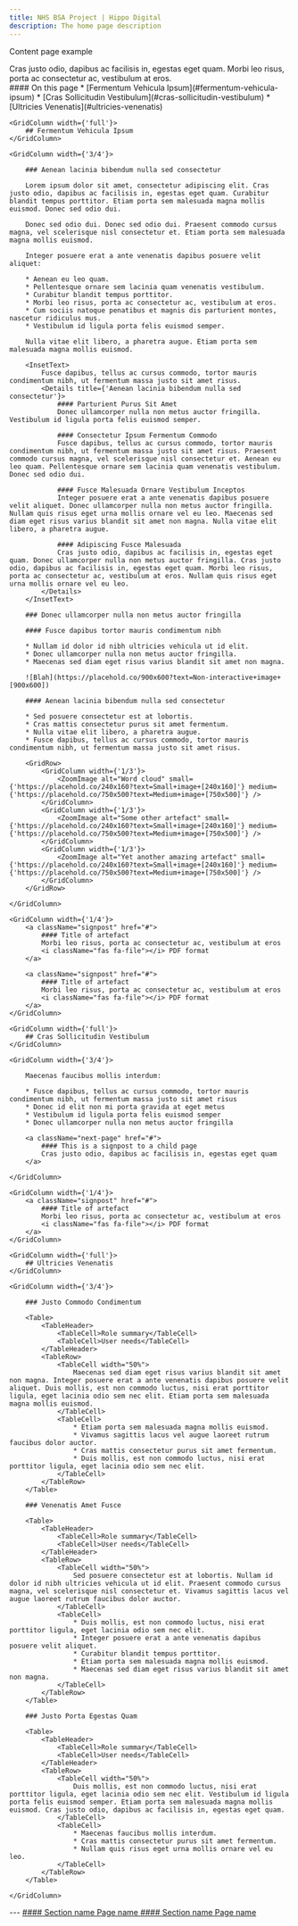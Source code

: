 ```yaml
---
title: NHS BSA Project | Hippo Digital
description: The home page description
---
```


<Heading caption='Template' tag='h1'>Content page example</Heading>

<GridRow>
    <GridColumn width={'2/3'}>
        <LeadParagraph>
            Cras justo odio, dapibus ac facilisis in, egestas eget quam. Morbi leo risus, porta ac consectetur ac, vestibulum at eros.
        </LeadParagraph>
    </GridColumn>
    <GridColumn width={'1/3'}>
        <nav className="in-page-nav">
            #### On this page
            * [Fermentum Vehicula Ipsum](#fermentum-vehicula-ipsum)
            * [Cras Sollicitudin Vestibulum](#cras-sollicitudin-vestibulum)
            * [Ultricies Venenatis](#ultricies-venenatis)
        </nav>
    </GridColumn>
</GridRow>

<GridRow>

    <GridColumn width={'full'}>
        ## Fermentum Vehicula Ipsum
    </GridColumn>

    <GridColumn width={'3/4'}>

        ### Aenean lacinia bibendum nulla sed consectetur

        Lorem ipsum dolor sit amet, consectetur adipiscing elit. Cras justo odio, dapibus ac facilisis in, egestas eget quam. Curabitur blandit tempus porttitor. Etiam porta sem malesuada magna mollis euismod. Donec sed odio dui.

        Donec sed odio dui. Donec sed odio dui. Praesent commodo cursus magna, vel scelerisque nisl consectetur et. Etiam porta sem malesuada magna mollis euismod.

        Integer posuere erat a ante venenatis dapibus posuere velit aliquet:

        * Aenean eu leo quam.
        * Pellentesque ornare sem lacinia quam venenatis vestibulum.
        * Curabitur blandit tempus porttitor.
        * Morbi leo risus, porta ac consectetur ac, vestibulum at eros.
        * Cum sociis natoque penatibus et magnis dis parturient montes, nascetur ridiculus mus.
        * Vestibulum id ligula porta felis euismod semper.

        Nulla vitae elit libero, a pharetra augue. Etiam porta sem malesuada magna mollis euismod.

        <InsetText>
            Fusce dapibus, tellus ac cursus commodo, tortor mauris condimentum nibh, ut fermentum massa justo sit amet risus.
            <Details title={'Aenean lacinia bibendum nulla sed consectetur'}>
                #### Parturient Purus Sit Amet
                Donec ullamcorper nulla non metus auctor fringilla. Vestibulum id ligula porta felis euismod semper.

                #### Consectetur Ipsum Fermentum Commodo
                Fusce dapibus, tellus ac cursus commodo, tortor mauris condimentum nibh, ut fermentum massa justo sit amet risus. Praesent commodo cursus magna, vel scelerisque nisl consectetur et. Aenean eu leo quam. Pellentesque ornare sem lacinia quam venenatis vestibulum. Donec sed odio dui.

                #### Fusce Malesuada Ornare Vestibulum Inceptos
                Integer posuere erat a ante venenatis dapibus posuere velit aliquet. Donec ullamcorper nulla non metus auctor fringilla. Nullam quis risus eget urna mollis ornare vel eu leo. Maecenas sed diam eget risus varius blandit sit amet non magna. Nulla vitae elit libero, a pharetra augue.
                
                #### Adipiscing Fusce Malesuada
                Cras justo odio, dapibus ac facilisis in, egestas eget quam. Donec ullamcorper nulla non metus auctor fringilla. Cras justo odio, dapibus ac facilisis in, egestas eget quam. Morbi leo risus, porta ac consectetur ac, vestibulum at eros. Nullam quis risus eget urna mollis ornare vel eu leo.
            </Details>
        </InsetText>

        ### Donec ullamcorper nulla non metus auctor fringilla

        #### Fusce dapibus tortor mauris condimentum nibh

        * Nullam id dolor id nibh ultricies vehicula ut id elit.
        * Donec ullamcorper nulla non metus auctor fringilla.
        * Maecenas sed diam eget risus varius blandit sit amet non magna.

        ![Blah](https://placehold.co/900x600?text=Non-interactive+image+[900x600])

        #### Aenean lacinia bibendum nulla sed consectetur

        * Sed posuere consectetur est at lobortis.
        * Cras mattis consectetur purus sit amet fermentum.
        * Nulla vitae elit libero, a pharetra augue.
        * Fusce dapibus, tellus ac cursus commodo, tortor mauris condimentum nibh, ut fermentum massa justo sit amet risus.

        <GridRow>
            <GridColumn width={'1/3'}>
                <ZoomImage alt="Word cloud" small={'https://placehold.co/240x160?text=Small+image+[240x160]'} medium={'https://placehold.co/750x500?text=Medium+image+[750x500]'} />
            </GridColumn>
            <GridColumn width={'1/3'}>
                <ZoomImage alt="Some other artefact" small={'https://placehold.co/240x160?text=Small+image+[240x160]'} medium={'https://placehold.co/750x500?text=Medium+image+[750x500]'} />
            </GridColumn>
            <GridColumn width={'1/3'}>
                <ZoomImage alt="Yet another amazing artefact" small={'https://placehold.co/240x160?text=Small+image+[240x160]'} medium={'https://placehold.co/750x500?text=Medium+image+[750x500]'} />
            </GridColumn>
        </GridRow>

    </GridColumn>

    <GridColumn width={'1/4'}>
        <a className="signpost" href="#">
            #### Title of artefact
            Morbi leo risus, porta ac consectetur ac, vestibulum at eros  
            <i className="fas fa-file"></i> PDF format
        </a>
        
        <a className="signpost" href="#">
            #### Title of artefact
            Morbi leo risus, porta ac consectetur ac, vestibulum at eros  
            <i className="fas fa-file"></i> PDF format
        </a>
    </GridColumn>

</GridRow>

<GridRow>

    <GridColumn width={'full'}>
        ## Cras Sollicitudin Vestibulum
    </GridColumn>

    <GridColumn width={'3/4'}>

        Maecenas faucibus mollis interdum:

        * Fusce dapibus, tellus ac cursus commodo, tortor mauris condimentum nibh, ut fermentum massa justo sit amet risus
        * Donec id elit non mi porta gravida at eget metus
        * Vestibulum id ligula porta felis euismod semper
        * Donec ullamcorper nulla non metus auctor fringilla
        
        <a className="next-page" href="#">
            #### This is a signpost to a child page
            Cras justo odio, dapibus ac facilisis in, egestas eget quam
        </a>

    </GridColumn>

    <GridColumn width={'1/4'}>
        <a className="signpost" href="#">
            #### Title of artefact
            Morbi leo risus, porta ac consectetur ac, vestibulum at eros  
            <i className="fas fa-file"></i> PDF format
        </a>
    </GridColumn>

</GridRow>

<GridRow>

    <GridColumn width={'full'}>
        ## Ultricies Venenatis
    </GridColumn>

    <GridColumn width={'3/4'}>

        ### Justo Commodo Condimentum

        <Table>
            <TableHeader>
                <TableCell>Role summary</TableCell>
                <TableCell>User needs</TableCell>
            </TableHeader>
            <TableRow>
                <TableCell width="50%">
                    Maecenas sed diam eget risus varius blandit sit amet non magna. Integer posuere erat a ante venenatis dapibus posuere velit aliquet. Duis mollis, est non commodo luctus, nisi erat porttitor ligula, eget lacinia odio sem nec elit. Etiam porta sem malesuada magna mollis euismod.
                </TableCell>
                <TableCell>
                    * Etiam porta sem malesuada magna mollis euismod.
                    * Vivamus sagittis lacus vel augue laoreet rutrum faucibus dolor auctor.
                    * Cras mattis consectetur purus sit amet fermentum.
                    * Duis mollis, est non commodo luctus, nisi erat porttitor ligula, eget lacinia odio sem nec elit.
                </TableCell>
            </TableRow>
        </Table>

        ### Venenatis Amet Fusce

        <Table>
            <TableHeader>
                <TableCell>Role summary</TableCell>
                <TableCell>User needs</TableCell>
            </TableHeader>
            <TableRow>
                <TableCell width="50%">
                    Sed posuere consectetur est at lobortis. Nullam id dolor id nibh ultricies vehicula ut id elit. Praesent commodo cursus magna, vel scelerisque nisl consectetur et. Vivamus sagittis lacus vel augue laoreet rutrum faucibus dolor auctor.
                </TableCell>
                <TableCell>
                    * Duis mollis, est non commodo luctus, nisi erat porttitor ligula, eget lacinia odio sem nec elit.
                    * Integer posuere erat a ante venenatis dapibus posuere velit aliquet.
                    * Curabitur blandit tempus porttitor.
                    * Etiam porta sem malesuada magna mollis euismod.
                    * Maecenas sed diam eget risus varius blandit sit amet non magna.
                </TableCell>
            </TableRow>
        </Table>
        
        ### Justo Porta Egestas Quam

        <Table>
            <TableHeader>
                <TableCell>Role summary</TableCell>
                <TableCell>User needs</TableCell>
            </TableHeader>
            <TableRow>
                <TableCell width="50%">
                    Duis mollis, est non commodo luctus, nisi erat porttitor ligula, eget lacinia odio sem nec elit. Vestibulum id ligula porta felis euismod semper. Etiam porta sem malesuada magna mollis euismod. Cras justo odio, dapibus ac facilisis in, egestas eget quam.
                </TableCell>
                <TableCell>
                    * Maecenas faucibus mollis interdum.
                    * Cras mattis consectetur purus sit amet fermentum.
                    * Nullam quis risus eget urna mollis ornare vel eu leo.
                </TableCell>
            </TableRow>
        </Table>
    
    </GridColumn>

</GridRow>

<GridRow>
    <GridColumn width={'full'}>
        ---
    </GridColumn>
</GridRow>
<GridRow>
    <GridColumn width={'1/2'}>
        <a className="previous-page" href="#">
            #### Section name
            Page name
        </a>
    </GridColumn>
    <GridColumn width={'1/2'}>
        <a className="next-page" href="#">
            #### Section name
            Page name
        </a>
    </GridColumn>
</GridRow>